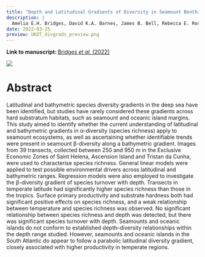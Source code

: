```yaml
---
title: "Depth and Latitudinal Gradients of Diversity in Seamount Benthic Communities"
description: |
  Amelia E.H. Bridges, David K.A. Barnes, James B. Bell, Rebecca E. Ross & Kerry L. Howell
date: 2022-03-25
preview: UKOT_divgrads_preview.png
---
```


**Link to manuscript: **[Bridges *et al.* (2022)](https://onlinelibrary.wiley.com/doi/full/10.1111/jbi.14355)

![](UKOT_divgrads_preview.png)

# Abstract 

Latitudinal and bathymetric species diversity gradients in the deep sea have been identified, but studies have rarely considered these gradients across hard substratum habitats, such as seamount and oceanic island margins. This study aimed to identify whether the current understanding of latitudinal and bathymetric gradients in α-diversity (species richness) apply to seamount ecosystems, as well as ascertaining whether identifiable trends were present in seamount β-diversity along a bathymetric gradient. Images from 39 transects, collected between 250 and 950 m in the Exclusive Economic Zones of Saint Helena, Ascension Island and Tristan da Cunha, were used to characterise species richness. General linear models were applied to test possible environmental drivers across latitudinal and bathymetric ranges. Regression models were also employed to investigate the β-diversity gradient of species turnover with depth. Transects in temperate latitude had significantly higher species richness than those in the tropics. Surface primary productivity and substrate hardness both had significant positive effects on species richness, and a weak relationship between temperature and species richness was observed. No significant relationship between species richness and depth was detected, but there was significant species turnover with depth. Seamounts and oceanic islands do not conform to established depth–diversity relationships within the depth range studied. However, seamounts and oceanic islands in the South Atlantic do appear to follow a parabolic latitudinal diversity gradient, closely associated with higher productivity in temperate regions.
